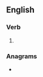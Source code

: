 ==English==

===Verb===
{{head|en|present participle}}

# {{present participle of|welsh|lang=en|nocat=1}}

===Anagrams===
* {{anagrams|en|Wehlings|Wenglish}}
